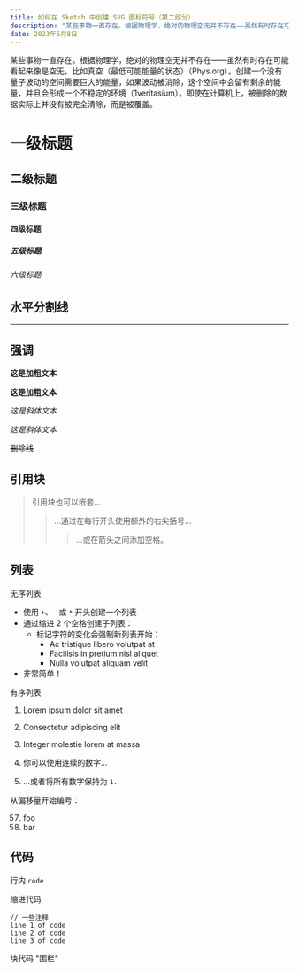 ```yaml
---
title: 如何在 Sketch 中创建 SVG 图标符号（第二部分）
description: "某些事物一直存在。根据物理学，绝对的物理空无并不存在——虽然有时存在可能看起来像是空无，比如真空（最低可能能量的状态）（Phys.org）。创建一个没有量子波动的空间需要巨大的能量，如果波动被消除，这个空间中会留有剩余的能量，并且会形成一个不稳定的环境（1veritasium）。即使在计算机上，被删除的数据实际上并没有被完全清除，而是被覆盖。"
date: 2023年5月8日
---
```


某些事物一直存在。根据物理学，绝对的物理空无并不存在——虽然有时存在可能看起来像是空无，比如真空（最低可能能量的状态）（Phys.org）。创建一个没有量子波动的空间需要巨大的能量，如果波动被消除，这个空间中会留有剩余的能量，并且会形成一个不稳定的环境（1veritasium）。即使在计算机上，被删除的数据实际上并没有被完全清除，而是被覆盖。

# 一级标题

## 二级标题

### 三级标题

#### 四级标题

##### 五级标题

###### 六级标题

## 水平分割线

---

## 强调

**这是加粗文本**

**这是加粗文本**

_这是斜体文本_

_这是斜体文本_

~~删除线~~

## 引用块

> 引用块也可以嵌套...
>
> > ...通过在每行开头使用额外的右尖括号...
> >
> > > ...或在箭头之间添加空格。

## 列表

无序列表

- 使用 `+`、`-` 或 `*` 开头创建一个列表
- 通过缩进 2 个空格创建子列表：
  - 标记字符的变化会强制新列表开始：
    - Ac tristique libero volutpat at
    * Facilisis in pretium nisl aliquet
    - Nulla volutpat aliquam velit
- 非常简单！

有序列表

1. Lorem ipsum dolor sit amet
2. Consectetur adipiscing elit
3. Integer molestie lorem at massa

4. 你可以使用连续的数字...
5. ...或者将所有数字保持为 `1.`

从偏移量开始编号：

57. foo
1. bar

## 代码

行内 `code`

缩进代码

    // 一些注释
    line 1 of code
    line 2 of code
    line 3 of code

块代码 "围栏"

